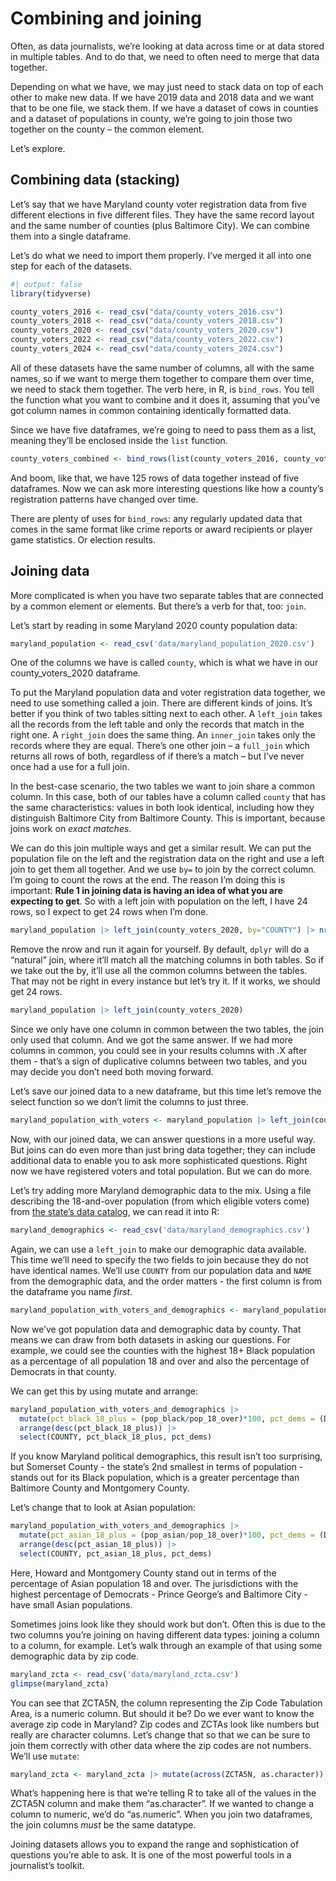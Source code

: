# Combining and joining

Often, as data journalists, we're looking at data across time or at data stored in multiple tables. And to do that, we need to often need to merge that data together.

Depending on what we have, we may just need to stack data on top of each other to make new data. If we have 2019 data and 2018 data and we want that to be one file, we stack them. If we have a dataset of cows in counties and a dataset of populations in county, we're going to join those two together on the county -- the common element.

Let's explore.

## Combining data (stacking)

Let's say that we have Maryland county voter registration data from five different elections in five different files. They have the same record layout and the same number of counties (plus Baltimore City). We can combine them into a single dataframe.

Let's do what we need to import them properly. I've merged it all into one step for each of the datasets.

```r
#| output: false
library(tidyverse)
```

```r
county_voters_2016 <- read_csv("data/county_voters_2016.csv")
county_voters_2018 <- read_csv("data/county_voters_2018.csv")
county_voters_2020 <- read_csv("data/county_voters_2020.csv")
county_voters_2022 <- read_csv("data/county_voters_2022.csv")
county_voters_2024 <- read_csv("data/county_voters_2024.csv")
```

All of these datasets have the same number of columns, all with the same names, so if we want to merge them together to compare them over time, we need to stack them together. The verb here, in R, is `bind_rows`. You tell the function what you want to combine and it does it, assuming that you've got column names in common containing identically formatted data.

Since we have five dataframes, we're going to need to pass them as a list, meaning they'll be enclosed inside the `list` function.

```r
county_voters_combined <- bind_rows(list(county_voters_2016, county_voters_2018, county_voters_2020, county_voters_2022, county_voters_2024))
```

And boom, like that, we have 125 rows of data together instead of five dataframes. Now we can ask more interesting questions like how a county's registration patterns have changed over time.

There are plenty of uses for `bind_rows`: any regularly updated data that comes in the same format like crime reports or award recipients or player game statistics. Or election results.

## Joining data

More complicated is when you have two separate tables that are connected by a common element or elements. But there's a verb for that, too: `join`.

Let's start by reading in some Maryland 2020 county population data:

```r
maryland_population <- read_csv('data/maryland_population_2020.csv')
```

One of the columns we have is called `county`, which is what we have in our county_voters_2020 dataframe.

To put the Maryland population data and voter registration data together, we need to use something called a join. There are different kinds of joins. It's better if you think of two tables sitting next to each other. A `left_join` takes all the records from the left table and only the records that match in the right one. A `right_join` does the same thing. An `inner_join` takes only the records where they are equal. There's one other join -- a `full_join` which returns all rows of both, regardless of if there's a match -- but I've never once had a use for a full join.

In the best-case scenario, the two tables we want to join share a common column. In this case, both of our tables have a column called `county` that has the same characteristics: values in both look identical, including how they distinguish Baltimore City from Baltimore County. This is important, because joins work on *exact matches*.

We can do this join multiple ways and get a similar result. We can put the population file on the left and the registration data on the right and use a left join to get them all together. And we use `by=` to join by the correct column. I'm going to count the rows at the end. The reason I'm doing this is important: **Rule 1 in joining data is having an idea of what you are expecting to get**. So with a left join with population on the left, I have 24 rows, so I expect to get 24 rows when I'm done.

```r
maryland_population |> left_join(county_voters_2020, by="COUNTY") |> nrow()
```

Remove the nrow and run it again for yourself. By default, `dplyr` will do a "natural" join, where it'll match all the matching columns in both tables. So if we take out the by, it'll use all the common columns between the tables. That may not be right in every instance but let's try it. If it works, we should get 24 rows.

```r
maryland_population |> left_join(county_voters_2020)
```

Since we only have one column in common between the two tables, the join only used that column. And we got the same answer. If we had more columns in common, you could see in your results columns with .X after them - that's a sign of duplicative columns between two tables, and you may decide you don't need both moving forward.

Let's save our joined data to a new dataframe, but this time let's remove the select function so we don't limit the columns to just three.

```r
maryland_population_with_voters <- maryland_population |> left_join(county_voters_2020)
```

Now, with our joined data, we can answer questions in a more useful way. But joins can do even more than just bring data together; they can include additional data to enable you to ask more sophisticated questions. Right now we have registered voters and total population. But we can do more.

Let's try adding more Maryland demographic data to the mix. Using a file describing the 18-and-over population (from which eligible voters come) from [the state's data catalog](https://planning.maryland.gov/MSDC/Pages/census/Census2020/pL_2020redistricting.aspx), we can read it into R:

```r
maryland_demographics <- read_csv('data/maryland_demographics.csv')
```

Again, we can use a `left_join` to make our demographic data available. This time we'll need to specify the two fields to join because they do not have identical names. We'll use `COUNTY` from our population data and `NAME` from the demographic data, and the order matters - the first column is from the dataframe you name *first*.

```r
maryland_population_with_voters_and_demographics <- maryland_population_with_voters |> left_join(maryland_demographics, by=c("COUNTY"="NAME"))
```

Now we've got population data and demographic data by county. That means we can draw from both datasets in asking our questions. For example, we could see the counties with the highest 18+ Black population as a percentage of all population 18 and over and also the percentage of Democrats in that county.

We can get this by using mutate and arrange:

```r
maryland_population_with_voters_and_demographics |>
  mutate(pct_black_18_plus = (pop_black/pop_18_over)*100, pct_dems = (DEM/Total)*100) |>
  arrange(desc(pct_black_18_plus)) |>
  select(COUNTY, pct_black_18_plus, pct_dems)
```

If you know Maryland political demographics, this result isn't too surprising, but Somerset County - the state's 2nd smallest in terms of population - stands out for its Black population, which is a greater percentage than Baltimore County and Montgomery County.

Let's change that to look at Asian population:

```r
maryland_population_with_voters_and_demographics |>
  mutate(pct_asian_18_plus = (pop_asian/pop_18_over)*100, pct_dems = (DEM/Total)*100) |>
  arrange(desc(pct_asian_18_plus)) |>
  select(COUNTY, pct_asian_18_plus, pct_dems)
```

Here, Howard and Montgomery County stand out in terms of the percentage of Asian population 18 and over. The jurisdictions with the highest percentage of Democrats - Prince George's and Baltimore City - have small Asian populations.

Sometimes joins look like they should work but don't. Often this is due to the two columns you're joining on having different data types: joining a <chr> column to a <dbl> column, for example. Let's walk through an example of that using some demographic data by zip code.

```r
maryland_zcta <- read_csv('data/maryland_zcta.csv')
glimpse(maryland_zcta)
```

You can see that ZCTA5N, the column representing the Zip Code Tabulation Area, is a numeric column. But should it be? Do we ever want to know the average zip code in Maryland? Zip codes and ZCTAs look like numbers but really are character columns. Let's change that so that we can be sure to join them correctly with other data where the zip codes are not numbers. We'll use `mutate`:

```r
maryland_zcta <- maryland_zcta |> mutate(across(ZCTA5N, as.character))
```

What's happening here is that we're telling R to take all of the values in the ZCTA5N column and make them "as.character". If we wanted to change a column to numeric, we'd do "as.numeric". When you join two dataframes, the join columns *must* be the same datatype.

Joining datasets allows you to expand the range and sophistication of questions you're able to ask. It is one of the most powerful tools in a journalist's toolkit.
